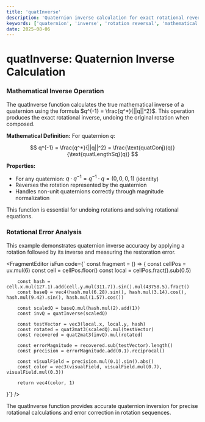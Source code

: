 ```yaml
---
title: 'quatInverse'
description: 'Quaternion inverse calculation for exact rotational reversal operations'
keywords: ['quaternion', 'inverse', 'rotation reversal', 'mathematical inversion']
date: 2025-08-06
---
```



# quatInverse: Quaternion Inverse Calculation

### Mathematical Inverse Operation

The quatInverse function calculates the true mathematical inverse of a quaternion using the formula $q^{-1} = \frac{q^*}{||q||^2}$. This operation produces the exact rotational inverse, undoing the original rotation when composed.

**Mathematical Definition:**
For quaternion $q$:

$$
q^{-1} = \frac{q^*}{||q||^2} = \frac{\text{quatConj}(q)}{\text{quatLengthSq}(q)}
$$

**Properties:**

- For any quaternion: $q \cdot q^{-1} = q^{-1} \cdot q = (0,0,0,1)$ (identity)
- Reverses the rotation represented by the quaternion
- Handles non-unit quaternions correctly through magnitude normalization

This function is essential for undoing rotations and solving rotational equations.

### Rotational Error Analysis

This example demonstrates quaternion inverse accuracy by applying a rotation followed by its inverse and measuring the restoration error.

<FragmentEditor
        isFun
        code={`
const fragment = () => {
        const cellPos = uv.mul(6)
        const cell = cellPos.floor()
        const local = cellPos.fract().sub(0.5)

        const hash = cell.x.mul(127.1).add(cell.y.mul(311.7)).sin().mul(43758.5).fract()
        const baseQ = vec4(hash.mul(6.28).sin(), hash.mul(3.14).cos(), hash.mul(9.42).sin(), hash.mul(1.57).cos())

        const scaledQ = baseQ.mul(hash.mul(2).add(1))
        const invQ = quatInverse(scaledQ)

        const testVector = vec3(local.x, local.y, hash)
        const rotated = quat2mat3(scaledQ).mul(testVector)
        const recovered = quat2mat3(invQ).mul(rotated)

        const errorMagnitude = recovered.sub(testVector).length()
        const precision = errorMagnitude.add(0.1).reciprocal()

        const visualField = precision.mul(0.1).sin().abs()
        const color = vec3(visualField, visualField.mul(0.7), visualField.mul(0.3))

        return vec4(color, 1)

}`}
/>

The quatInverse function provides accurate quaternion inversion for precise rotational calculations and error correction in rotation sequences.
